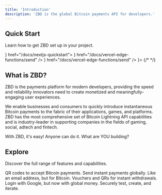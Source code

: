 ```yaml
---
title: 'Introduction'
description: 'ZBD is the global Bitcoin payments API for developers.'
---
```


## Quick Start

Learn how to get ZBD set up in your project.

<CardGroup cols={2}>
  <Card title="Node.js Quick Start" icon="node-js" color="#3C873A" href="/docs/nodejs-quickstart"></Card>
  <Card title="Next.js Playground Starter" icon={<svg className="h-6 w-6" height="1024pt" viewBox=".5 -.2 1023 1024.1" width="1024pt" xmlns="http://www.w3.org/2000/svg"><path d="m478.5.6c-2.2.2-9.2.9-15.5 1.4-145.3 13.1-281.4 91.5-367.6 212-48 67-78.7 143-90.3 223.5-4.1 28.1-4.6 36.4-4.6 74.5s.5 46.4 4.6 74.5c27.8 192.1 164.5 353.5 349.9 413.3 33.2 10.7 68.2 18 108 22.4 15.5 1.7 82.5 1.7 98 0 68.7-7.6 126.9-24.6 184.3-53.9 8.8-4.5 10.5-5.7 9.3-6.7-.8-.6-38.3-50.9-83.3-111.7l-81.8-110.5-102.5-151.7c-56.4-83.4-102.8-151.6-103.2-151.6-.4-.1-.8 67.3-1 149.6-.3 144.1-.4 149.9-2.2 153.3-2.6 4.9-4.6 6.9-8.8 9.1-3.2 1.6-6 1.9-21.1 1.9h-17.3l-4.6-2.9c-3-1.9-5.2-4.4-6.7-7.3l-2.1-4.5.2-200.5.3-200.6 3.1-3.9c1.6-2.1 5-4.8 7.4-6.1 4.1-2 5.7-2.2 23-2.2 20.4 0 23.8.8 29.1 6.6 1.5 1.6 57 85.2 123.4 185.9s157.2 238.2 201.8 305.7l81 122.7 4.1-2.7c36.3-23.6 74.7-57.2 105.1-92.2 64.7-74.3 106.4-164.9 120.4-261.5 4.1-28.1 4.6-36.4 4.6-74.5s-.5-46.4-4.6-74.5c-27.8-192.1-164.5-353.5-349.9-413.3-32.7-10.6-67.5-17.9-106.5-22.3-9.6-1-75.7-2.1-84-1.3zm209.4 309.4c4.8 2.4 8.7 7 10.1 11.8.8 2.6 1 58.2.8 183.5l-.3 179.8-31.7-48.6-31.8-48.6v-130.7c0-84.5.4-132 1-134.3 1.6-5.6 5.1-10 9.9-12.6 4.1-2.1 5.6-2.3 21.3-2.3 14.8 0 17.4.2 20.7 2z"></path><path d="m784.3 945.1c-3.5 2.2-4.6 3.7-1.5 2 2.2-1.3 5.8-4 5.2-4.1-.3 0-2 1-3.7 2.1zm-6.9 4.5c-1.8 1.4-1.8 1.5.4.4 1.2-.6 2.2-1.3 2.2-1.5 0-.8-.5-.6-2.6 1.1zm-5 3c-1.8 1.4-1.8 1.5.4.4 1.2-.6 2.2-1.3 2.2-1.5 0-.8-.5-.6-2.6 1.1zm-5 3c-1.8 1.4-1.8 1.5.4.4 1.2-.6 2.2-1.3 2.2-1.5 0-.8-.5-.6-2.6 1.1zm-7.6 4c-3.8 2-3.6 2.8.2.9 1.7-.9 3-1.8 3-2 0-.7-.1-.6-3.2 1.1z"></path></svg>} href="/docs/nextjs-quickstart"></Card>
  <Card title="Send/Receive Bitcoin on Vercel" icon={<svg width="30" height="25" viewBox="0 0 76 65" fill="none" xmlns="http://www.w3.org/2000/svg"><path d="M37.5274 0L75.0548 65H0L37.5274 0Z" fill="#000000"/></svg>} href="/docs/vercel-edge-functions/send" />
  <Card title="Send/Receive Bitcoin with Supabase" icon={<svg width="28" height="30" viewBox="0 0 109 113" fill="none" xmlns="http://www.w3.org/2000/svg"><path d="M63.7076 110.284C60.8481 113.885 55.0502 111.912 54.9813 107.314L53.9738 40.0627L99.1935 40.0627C107.384 40.0627 111.952 49.5228 106.859 55.9374L63.7076 110.284Z" fill="url(#paint0_linear)"/><path d="M63.7076 110.284C60.8481 113.885 55.0502 111.912 54.9813 107.314L53.9738 40.0627L99.1935 40.0627C107.384 40.0627 111.952 49.5228 106.859 55.9374L63.7076 110.284Z" fill="url(#paint1_linear)" fill-opacity="0.2"/><path d="M45.317 2.07103C48.1765 -1.53037 53.9745 0.442937 54.0434 5.041L54.4849 72.2922H9.83113C1.64038 72.2922 -2.92775 62.8321 2.1655 56.4175L45.317 2.07103Z" fill="#3ECF8E"/><defs><linearGradient id="paint0_linear" x1="53.9738" y1="54.974" x2="94.1635" y2="71.8295" gradientUnits="userSpaceOnUse"><stop stopColor="#249361"/><stop offset="1" stopColor="#3ECF8E"/></linearGradient><linearGradient id="paint1_linear" x1="36.1558" y1="30.578" x2="54.4844" y2="65.0806" gradientUnits="userSpaceOnUse"><stop/><stop offset="1" stopOpacity="0"/></linearGradient></defs></svg>} href="/docs/vercel-edge-functions/send" />
  <Card title="Rust Quick Start" icon="rust" color="#AA2704" href="/docs/rust-quickstart"></Card>
  <Card title="HTTP REST Quick Start" icon="code" color="#9563FF" href="/docs/http-quickstart"></Card>
  <Card title="C# Quick Start" icon="csharp" href="/docs/csharp-quickstart" icon={<svg width="26px" height="26px" viewBox="0 0 256 288" version="1.1" xmlns="http://www.w3.org/2000/svg" xmlnsXlink="http://www.w3.org/1999/xlink" preserveAspectRatio="xMidYMid"><g><path d="M255.569,84.452376 C255.567,79.622376 254.534,75.354376 252.445,71.691376 C250.393,68.089376 247.32,65.070376 243.198,62.683376 C209.173,43.064376 175.115,23.505376 141.101,3.86637605 C131.931,-1.42762395 123.04,-1.23462395 113.938,4.13537605 C100.395,12.122376 32.59,50.969376 12.385,62.672376 C4.064,67.489376 0.015,74.861376 0.013,84.443376 C0,123.898376 0.013,163.352376 0,202.808376 C0,207.532376 0.991,211.717376 2.988,215.325376 C5.041,219.036376 8.157,222.138376 12.374,224.579376 C32.58,236.282376 100.394,275.126376 113.934,283.115376 C123.04,288.488376 131.931,288.680376 141.104,283.384376 C175.119,263.744376 209.179,244.186376 243.209,224.567376 C247.426,222.127376 250.542,219.023376 252.595,215.315376 C254.589,211.707376 255.582,207.522376 255.582,202.797376 C255.582,202.797376 255.582,123.908376 255.569,84.452376" fill="#A179DC" fillRule="nonzero"></path><path d="M128.182,143.241376 L2.988,215.325376 C5.041,219.036376 8.157,222.138376 12.374,224.579376 C32.58,236.282376 100.394,275.126376 113.934,283.115376 C123.04,288.488376 131.931,288.680376 141.104,283.384376 C175.119,263.744376 209.179,244.186376 243.209,224.567376 C247.426,222.127376 250.542,219.023376 252.595,215.315376 L128.182,143.241376" fill="#280068" fillRule="nonzero"></path><path d="M255.569,84.452376 C255.567,79.622376 254.534,75.354376 252.445,71.691376 L128.182,143.241376 L252.595,215.315376 C254.589,211.707376 255.58,207.522376 255.582,202.797376 C255.582,202.797376 255.582,123.908376 255.569,84.452376" fill="#390091" fillRule="nonzero"></path><path d="M201.892326,116.294008 L201.892326,129.767692 L215.36601,129.767692 L215.36601,116.294008 L222.102852,116.294008 L222.102852,129.767692 L235.576537,129.767692 L235.576537,136.504534 L222.102852,136.504534 L222.102852,149.978218 L235.576537,149.978218 L235.576537,156.71506 L222.102852,156.71506 L222.102852,170.188744 L215.36601,170.188744 L215.36601,156.71506 L201.892326,156.71506 L201.892326,170.188744 L195.155484,170.188744 L195.155484,156.71506 L181.6818,156.71506 L181.6818,149.978218 L195.155484,149.978218 L195.155484,136.504534 L181.6818,136.504534 L181.6818,129.767692 L195.155484,129.767692 L195.155484,116.294008 L201.892326,116.294008 Z M215.36601,136.504534 L201.892326,136.504534 L201.892326,149.978218 L215.36601,149.978218 L215.36601,136.504534 Z" fill="#FFFFFF"></path><path d="M128.456752,48.625876 C163.600523,48.625876 194.283885,67.7121741 210.718562,96.0819435 L210.558192,95.808876 L169.209615,119.617159 C161.062959,105.823554 146.128136,96.5150717 128.996383,96.3233722 L128.456752,96.3203544 C102.331178,96.3203544 81.1506705,117.499743 81.1506705,143.625316 C81.1506705,152.168931 83.4284453,160.17752 87.3896469,167.094792 C95.543745,181.330045 110.872554,190.931398 128.456752,190.931398 C146.149522,190.931398 161.565636,181.208041 169.67832,166.820563 L169.481192,167.165876 L210.767678,191.083913 C194.51328,219.21347 164.25027,238.240861 129.514977,238.620102 L128.456752,238.625876 C93.2021701,238.625876 62.4315028,219.422052 46.0382398,190.902296 C38.0352471,176.979327 33.4561922,160.837907 33.4561922,143.625316 C33.4561922,91.1592636 75.9884604,48.625876 128.456752,48.625876 Z" fill="#FFFFFF" fillRule="nonzero"></path></g></svg>}></Card>
  <Card title="Nostr Relay Setup" icon="bitcoin" color="#FF9900" href="/knowledge-base/guides/nostr-relay"></Card>
  <Card title="Lightning Address Payouts" icon="bolt-lightning" color="#FCC01E" href="/knowledge-base/payouts/lightning-address"></Card>
  {/* <Card title="Add Bitcoin Rewards to your Game" icon="gamepad" color="#32d615" href="/knowledge-base/guides/game-with-bitcoin-rewards"></Card> */}
  <Card title="Download ZBD App" icon="app-store-ios" color="#00ADD8" href="/docs/zbd-app/download"></Card>
</CardGroup>

## What is ZBD?

ZBD is the payments platform for modern developers, providing the speed and reliability innovators need to create monetized and meaningfully-engaging user experiences.

We enable businesses and consumers to quickly introduce instantaneous Bitcoin payments to the fabric of their applications, games, and platforms. ZBD has the most comprehensive set of Bitcoin Lightning API capabilities and is industry-leader in supporting companies in the fields of gaming, social, adtech and fintech.

With ZBD, it's easy! Anyone can do it. What are YOU building?

## Explore

Discover the full range of features and capabilities.

<CardGroup cols={3}>
  <Card title="Charges" icon="arrows-down-to-line" color="#000" href="/knowledge-base/payins/charges">
    QR codes to accept Bitcoin payments.
  </Card>
  <Card title="Payments" icon="arrows-up-to-line" color="#000" href="/knowledge-base/payouts/lightning-charges">
    Send instant payments globally.
  </Card>
  <Card title="Lightning Address" icon="at" color="#000"  href="/knowledge-base/payouts/lightning-address">
    Like an email address, but for Bitcoin.
  </Card>
  <Card title="Withdrawal Requests" icon="qrcode" color="#000"  href="/knowledge-base/payouts/withdrawal-requests">
    Vouchers and QRs for instant withdrawals.
  </Card>
  <Card title="ZBD Login" icon="user-shield" color="#000"  href="/docs/zbd-login">
    Login with Google, but now with global money.
  </Card>
  <Card title="Sandbox APIs" icon="vial-circle-check" color="#000"  href="/docs/dashboard/projects/sandbox">
    Securely test, create, and iterate.
  </Card>
</CardGroup>

